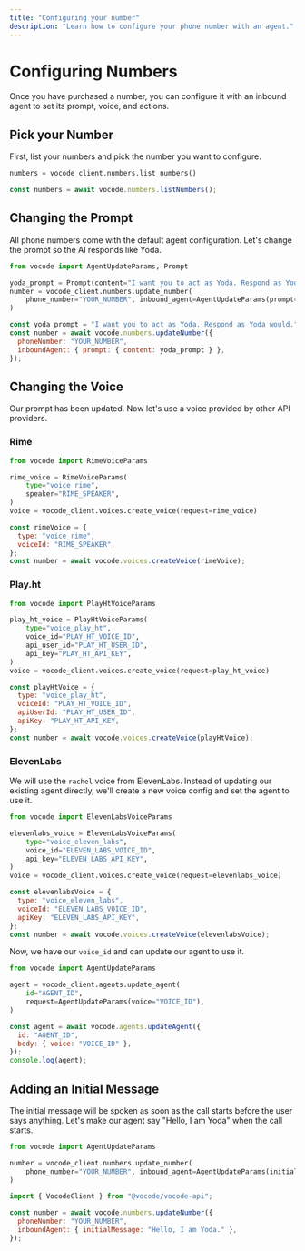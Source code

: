 ```yaml
---
title: "Configuring your number"
description: "Learn how to configure your phone number with an agent."
---
```


# Configuring Numbers

Once you have purchased a number, you can configure it with an inbound agent to set its prompt, voice, and actions.

## Pick your Number

First, list your numbers and pick the number you want to configure.

<CodeGroup>

```python Python
numbers = vocode_client.numbers.list_numbers()
```

```javascript TypeScript
const numbers = await vocode.numbers.listNumbers();
```

</CodeGroup>

## Changing the Prompt

All phone numbers come with the default agent configuration. Let's change the
prompt so the AI responds like Yoda.

<CodeGroup>

```python Python
from vocode import AgentUpdateParams, Prompt

yoda_prompt = Prompt(content="I want you to act as Yoda. Respond as Yoda would.")
number = vocode_client.numbers.update_number(
    phone_number="YOUR_NUMBER", inbound_agent=AgentUpdateParams(prompt=yoda_prompt)
)
```

```javascript TypeScript
const yoda_prompt = "I want you to act as Yoda. Respond as Yoda would.";
const number = await vocode.numbers.updateNumber({
  phoneNumber: "YOUR_NUMBER",
  inboundAgent: { prompt: { content: yoda_prompt } },
});
```

</CodeGroup>

## Changing the Voice

Our prompt has been updated. Now let's use a voice provided by other API providers.

### Rime

<CodeGroup>

```python Python
from vocode import RimeVoiceParams

rime_voice = RimeVoiceParams(
    type="voice_rime",
    speaker="RIME_SPEAKER",
)
voice = vocode_client.voices.create_voice(request=rime_voice)
```

```javascript TypeScript
const rimeVoice = {
  type: "voice_rime",
  voiceId: "RIME_SPEAKER",
};
const number = await vocode.voices.createVoice(rimeVoice);
```

</CodeGroup>

### Play.ht

<CodeGroup>

```python Python
from vocode import PlayHtVoiceParams

play_ht_voice = PlayHtVoiceParams(
    type="voice_play_ht",
    voice_id="PLAY_HT_VOICE_ID",
    api_user_id="PLAY_HT_USER_ID",
    api_key="PLAY_HT_API_KEY",
)
voice = vocode_client.voices.create_voice(request=play_ht_voice)
```

```javascript TypeScript
const playHtVoice = {
  type: "voice_play_ht",
  voiceId: "PLAY_HT_VOICE_ID",
  apiUserId: "PLAY_HT_USER_ID",
  apiKey: "PLAY_HT_API_KEY,
};
const number = await vocode.voices.createVoice(playHtVoice);
```

</CodeGroup>

### ElevenLabs

We will use the `rachel` voice from ElevenLabs. Instead of updating our existing agent directly,
we'll create a new voice config and set the agent to use it.

<CodeGroup>

```python Python
from vocode import ElevenLabsVoiceParams

elevenlabs_voice = ElevenLabsVoiceParams(
    type="voice_eleven_labs",
    voice_id="ELEVEN_LABS_VOICE_ID",
    api_key="ELEVEN_LABS_API_KEY",
)
voice = vocode_client.voices.create_voice(request=elevenlabs_voice)
```

```javascript TypeScript
const elevenlabsVoice = {
  type: "voice_eleven_labs",
  voiceId: "ELEVEN_LABS_VOICE_ID",
  apiKey: "ELEVEN_LABS_API_KEY",
};
const number = await vocode.voices.createVoice(elevenlabsVoice);
```

</CodeGroup>

Now, we have our `voice_id` and can update our agent to use it.

<CodeGroup>

```python Python
from vocode import AgentUpdateParams

agent = vocode_client.agents.update_agent(
    id="AGENT_ID",
    request=AgentUpdateParams(voice="VOICE_ID"),
)
```

```javascript TypeScript
const agent = await vocode.agents.updateAgent({
  id: "AGENT_ID",
  body: { voice: "VOICE_ID" },
});
console.log(agent);
```

</CodeGroup>

## Adding an Initial Message

The initial message will be spoken as soon as the call starts before the user says anything. Let's make our agent say "Hello, I am Yoda" when the call starts.

<CodeGroup>

```python Python
from vocode import AgentUpdateParams

number = vocode_client.numbers.update_number(
    phone_number="YOUR_NUMBER", inbound_agent=AgentUpdateParams(initial_message="Hello, I am Yoda.")
)

```

```javascript TypeScript
import { VocodeClient } from "@vocode/vocode-api";

const number = await vocode.numbers.updateNumber({
  phoneNumber: "YOUR_NUMBER",
  inboundAgent: { initialMessage: "Hello, I am Yoda." },
});
```

</CodeGroup>
